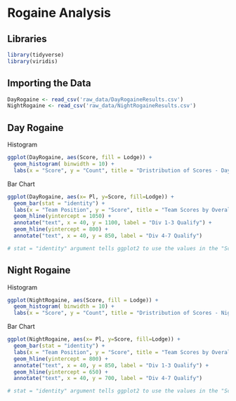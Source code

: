 # Rogaine Analysis

## Libraries

```r
library(tidyverse)
library(viridis)
```

## Importing the Data

```r
DayRogaine <- read_csv('raw_data/DayRogaineResults.csv')
NightRogaine <- read_csv('raw_data/NightRogaineResults.csv')
```

## Day Rogaine

Histogram

```r
ggplot(DayRogaine, aes(Score, fill = Lodge)) +
  geom_histogram( binwidth = 10) +
  labs(x = "Score", y = "Count", title = "Dristribution of Scores - Day Rogaine")
```

Bar Chart

```r
ggplot(DayRogaine, aes(x= Pl, y=Score, fill=Lodge)) +
  geom_bar(stat = "identity") +
  labs(x = "Team Position", y = "Score", title = "Team Scores by Overall Position - Day Rogaine") +
  geom_hline(yintercept = 1050) +
  annotate("text", x = 40, y = 1100, label = "Div 1-3 Qualify") +
  geom_hline(yintercept = 800) +
  annotate("text", x = 40, y = 850, label = "Div 4-7 Qualify")

# stat = "identity" argument tells ggplot2 to use the values in the "Score" column directly as the heights of the bars

```

## Night Rogaine

Histogram

```r
ggplot(NightRogaine, aes(Score, fill = Lodge)) +
  geom_histogram( binwidth = 10) +
  labs(x = "Score", y = "Count", title = "Dristribution of Scores - Night Rogaine")
```

Bar Chart

```r
ggplot(NightRogaine, aes(x= Pl, y=Score, fill=Lodge)) +
  geom_bar(stat = "identity") +
  labs(x = "Team Position", y = "Score", title = "Team Scores by Overall Position - Night Rogaine") +
  geom_hline(yintercept = 800) +
  annotate("text", x = 40, y = 850, label = "Div 1-3 Qualify") +
  geom_hline(yintercept = 650) +
  annotate("text", x = 40, y = 700, label = "Div 4-7 Qualify")

# stat = "identity" argument tells ggplot2 to use the values in the "Score" column directly as the heights of the bars

```
